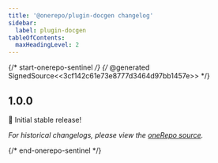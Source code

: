 ```yaml
---
title: '@onerepo/plugin-docgen changelog'
sidebar:
  label: plugin-docgen
tableOfContents:
  maxHeadingLevel: 2
---
```


{/* start-onerepo-sentinel */}
{/* @generated SignedSource<<3cf142c61e73e8777d3464d97bb1457e>> */}

## 1.0.0

🎉 Initial stable release!

_For historical changelogs, please view the [oneRepo source](https://github.com/paularmstrong/onerepo/tree/main/plugins/plugin-docgen)._

{/* end-onerepo-sentinel */}
